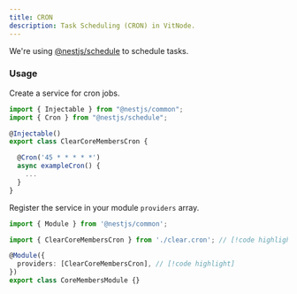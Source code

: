 ```yaml
---
title: CRON
description: Task Scheduling (CRON) in VitNode.
---
```


We're using [@nestjs/schedule](https://docs.nestjs.com/techniques/task-scheduling) to schedule tasks.

### Usage

Create a service for cron jobs.

```ts title="clear.cron.ts"
import { Injectable } from "@nestjs/common";
import { Cron } from "@nestjs/schedule";

@Injectable()
export class ClearCoreMembersCron {

  @Cron('45 * * * * *')
  async exampleCron() {
    ...
  }
}
```

Register the service in your module `providers` array.

```ts title="members.module.ts"
import { Module } from '@nestjs/common';

import { ClearCoreMembersCron } from './clear.cron'; // [!code highlight]

@Module({
  providers: [ClearCoreMembersCron], // [!code highlight]
})
export class CoreMembersModule {}
```
